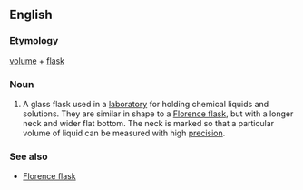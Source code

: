 ==English==
{{wikipedia}}
===Etymology===
[[volume]] + [[flask]]
===Noun===
{{en-noun|sg=[[volumetric]] [[flask]]}}

# {{context|chemistry}} A glass flask used in a [[laboratory]] for holding chemical liquids and solutions. They are similar in shape to a [[Florence flask]], but with a longer neck and wider flat bottom. The neck is marked so that a particular volume of liquid can be measured with high [[precision]].

===See also===
*[[Florence flask]]